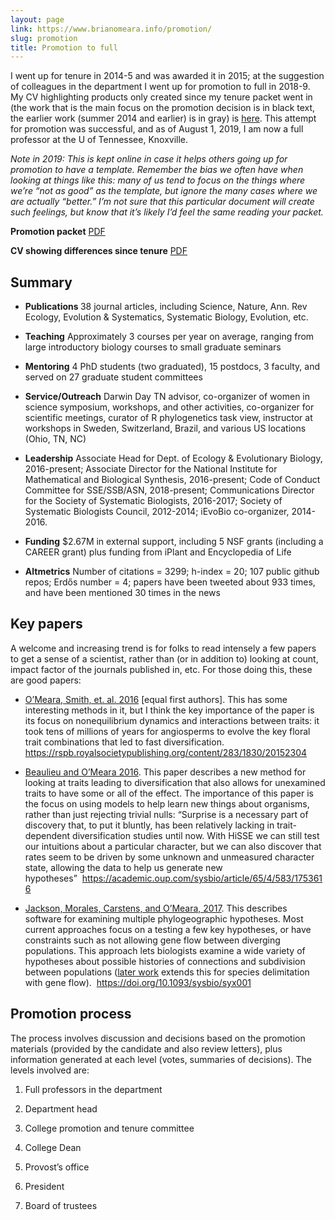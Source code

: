 ```yaml
---
layout: page
link: https://www.brianomeara.info/promotion/
slug: promotion
title: Promotion to full
---
```


I went up for tenure in 2014-5 and was awarded it in 2015; at the suggestion of colleagues in the department I went up for promotion to full in 2018-9. My CV highlighting products only created since my tenure packet went in (the work that is the main focus on the promotion decision is in black text, the earlier work (summer 2014 and earlier) is in gray)  is [here](https://bomeara.github.io/webmaterial/OMearaCV_diff.pdf). This attempt for promotion was successful, and as of August 1, 2019, I am now a full professor at the U of Tennessee, Knoxville.

*Note in 2019: This is kept online in case it helps others going up for promotion to have a template. Remember the bias we often have when looking at things like this: many of us tend to focus on the things where we're "not as good" as the template, but ignore the many cases where we are actually "better." I'm not sure that this particular document will create such feelings, but know that it's likely I'd feel the same reading your packet.*

**Promotion packet** [PDF](https://brianomeara.info/files/OMearaPromotionPacket.pdf)

**CV showing differences since tenure** [PDF](https://bomeara.github.io/webmaterial/OMearaCV_diff.pdf)


## Summary


  * **Publications **38 journal articles, including Science, Nature, Ann. Rev Ecology, Evolution & Systematics, Systematic Biology, Evolution, etc.


  * **Teaching** Approximately 3 courses per year on average, ranging from large introductory biology courses to small graduate seminars


  * **Mentoring** 4 PhD students (two graduated), 15 postdocs, 3 faculty, and served on 27 graduate student committees


  * **Service/Outreach** Darwin Day TN advisor, co-organizer of women in science symposium, workshops, and other activities, co-organizer for scientific meetings, curator of R phylogenetics task view, instructor at workshops in Sweden, Switzerland, Brazil, and various US locations (Ohio, TN, NC)


  * **Leadership** Associate Head for Dept. of Ecology & Evolutionary Biology, 2016-present; Associate Director for the National Institute for Mathematical and Biological Synthesis, 2016-present; Code of Conduct Committee for SSE/SSB/ASN, 2018-present; Communications Director for the Society of Systematic Biologists, 2016-2017; Society of Systematic Biologists Council, 2012-2014; iEvoBio co-organizer, 2014-2016.


  * **Funding** $2.67M in external support, including 5 NSF grants (including a CAREER grant) plus funding from iPlant and Encyclopedia of Life


  * **Altmetrics** Number of citations = 3299; h-index = 20; 107 public github repos; Erdős number = 4; papers have been tweeted about 933 times, and have been mentioned 30 times in the news




## Key papers


A welcome and increasing trend is for folks to read intensely a few papers to get a sense of a scientist, rather than (or in addition to) looking at count, impact factor of the journals published in, etc. For those doing this, these are good papers:




  * [O'Meara, Smith, et. al. 2016](https://rspb.royalsocietypublishing.org/content/283/1830/20152304) [equal first authors]. This has some interesting methods in it, but I think the key importance of the paper is its focus on nonequilibrium dynamics and interactions between traits: it took tens of millions of years for angiosperms to evolve the key floral trait combinations that led to fast diversification. [https://rspb.royalsocietypublishing.org/content/283/1830/20152304](https://rspb.royalsocietypublishing.org/content/283/1830/20152304)


  * [Beaulieu and O'Meara 2016](https://academic.oup.com/sysbio/article/65/4/583/1753616). This paper describes a new method for looking at traits leading to diversification that also allows for unexamined traits to have some or all of the effect. The importance of this paper is the focus on using models to help learn new things about organisms, rather than just rejecting trivial nulls: "Surprise is a necessary part of discovery that, to put it bluntly, has been relatively lacking in trait-dependent diversification studies until now. With HiSSE we can still test our intuitions about a particular character, but we can also discover that rates seem to be driven by some unknown and unmeasured character state, allowing the data to help us generate new hypotheses"  [https://academic.oup.com/sysbio/article/65/4/583/1753616](https://academic.oup.com/sysbio/article/65/4/583/1753616)


  * [Jackson, Morales, Carstens, and O'Meara, 2017](https://doi.org/10.1093/sysbio/syx001). This describes software for examining multiple phylogeographic hypotheses. Most current approaches focus on a testing a few key hypotheses, or have constraints such as not allowing gene flow between diverging populations. This approach lets biologists examine a wide variety of hypotheses about possible histories of connections and subdivision between populations ([later work](https://doi.org/10.1093/sysbio/syw117) extends this for species delimitation with gene flow).  [https://doi.org/10.1093/sysbio/syx001](https://doi.org/10.1093/sysbio/syx001)




## Promotion process


The process involves discussion and decisions based on the promotion materials (provided by the candidate and also review letters), plus information generated at each level (votes, summaries of decisions). The levels involved are:




  1. Full professors in the department


  2. Department head


  3. College promotion and tenure committee


  4. College Dean


  5. Provost's office


  6. President


  7. Board of trustees
